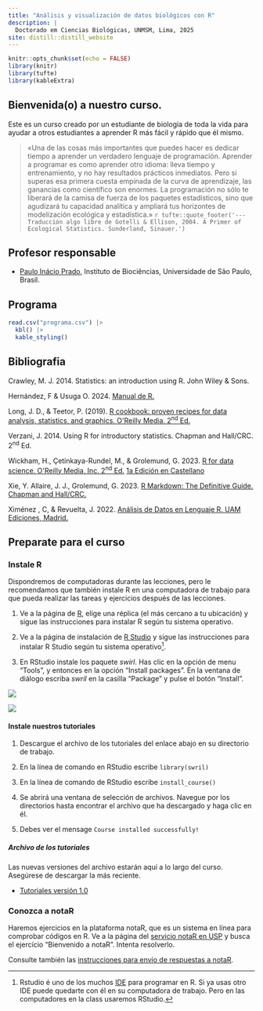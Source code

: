 ```yaml
---
title: "Análisis y visualización de datos biológicos con R"
description: |
  Doctorado em Ciencias Biológicas, UNMSM, Lima, 2025
site: distill::distill_website
---
```


```r
knitr::opts_chunk$set(echo = FALSE)
library(knitr)
library(tufte)
library(kableExtra)
```
## Bienvenida(o) a nuestro curso. 

Este es un curso creado por un estudiante de biología de toda la vida para ayudar a otros estudiantes a aprender R más fácil y rápido que él mismo. 

> «Una de las cosas más importantes que puedes hacer es dedicar tiempo a aprender un verdadero lenguaje de programación. Aprender a programar es como aprender otro idioma: lleva tiempo y entrenamiento, y no hay resultados prácticos inmediatos. Pero si superas esa primera cuesta empinada de la curva de aprendizaje, las ganancias como científico son enormes. La programación no sólo te liberará de la camisa de fuerza de los paquetes estadísticos, sino que agudizará tu capacidad analítica y ampliará tus horizontes de modelización ecológica y estadística.»
>  `r tufte::quote_footer('--- Traducción algo libre de Gotelli & Ellison, 2004. A Primer of Ecological Statistics. Sunderland, Sinauer.')`

## Profesor responsable

* [Paulo Inácio Prado](http://ecologia.ib.usp.br/let/doku.php?id=engl:prado:start), Instituto de Biociências, Universidade de São Paulo, Brasil.

## Programa

```r
read.csv("programa.csv") |>
  kbl() |>
  kable_styling()
```

## Bibliografia

Crawley, M. J. 2014. Statistics: an introduction using R. John Wiley &
Sons.

Hernández, F & Usuga O. 2024. [Manual de R.](https://fhernanb.github.io/Manual-de-R/)

Long, J. D., & Teetor, P. (2019). [R cookbook: proven recipes for data
analysis, statistics, and graphics. O\'Reilly Media. 2^nd^ Ed.](https://rc2e.com/)

Verzani, J. 2014. Using R for introductory statistics. Chapman and
Hall/CRC. 2^nd^ Ed.

Wickham, H., Çetinkaya-Rundel, M., & Grolemund, G. 2023. [R for data
science. O\'Reilly Media, Inc. 2^nd^ Ed.](https://r4ds.hadley.nz/) 
[1a Edición en Castellano](https://es.r4ds.hadley.nz/) 

Xie, Y. Allaire, J. J., Grolemund, G. 2023. [R Markdown: The Definitive
Guide. Chapman and Hall/CRC.](https://bookdown.org/yihui/rmarkdown/)

Ximénez , C, & Revuelta, J. 2022. [Análisis de Datos en Lenguaje R. UAM
Ediciones, Madrid.](https://libros.uam.es/uam/catalog/view/1163/2054/2338)


## Preparate para el curso

### Instale R

Dispondremos de computadoras durante las lecciones, pero le
recomendamos que también instale R en una computadora de trabajo para
que pueda realizar las tareas y ejercicios después de las lecciones.

1. Ve a la página de [R](https://www.r-project.org/), elige una réplica
(el más cercano a tu ubicación) y sigue las instrucciones para instalar R
según tu sistema operativo.

2. Ve a la página de instalación de [R Studio](https://www.rstudio.com/products/rstudio/download/) y sigue las instrucciones para instalar R Studio según tu sistema operativo[^1].

3. En RStudio instale los paquete *swirl*. Has clic en la opción de menu "Tools", y entonces en la opción "Install packages". En la ventana de diálogo escriba *swril* en la casilla "Package" y pulse el botón "Install".

![](01_introduccion/figs/instal_package_rstudio.png)

![](01_introduccion/figs/instal_package_dialog.png)

#### Instale nuestros tutoriales

1. Descargue el archivo de los tutoriales del enlace abajo en su directorio de trabajo.

2. En la línea de comando en RStudio escribe `library(swril)`

3. En la línea de comando de RStudio escribe `install_course()`

4. Se abrirá una ventana de selección de archivos. Navegue por los directorios hasta encontrar el archivo que ha descargado y haga clic en él.

5. Debes ver el mensage `Course installed successfully!`

##### Archivo de los tutoriales

Las nuevas versiones del archivo estarán aquí a lo largo del curso. Asegúrese de descargar la más reciente.

* [Tutoriales versión 1.0](Tutoriales/Curso_R_UNMSM_v1.swc)

### Conozca a notaR

Haremos ejercicios en la plataforma notaR, que es un sistema en línea
para comprobar códigos en R. Ve a la página del [servicio notaR en
USP](http://notar.ib.usp.br) y busca el ejercício "Bienvenido a
notaR". Intenta resolverlo. 

Consulte también las [instrucciones para envío de respuestas a notaR](01_introduccion/envio_respuestas_notar.html).


[^1]: Rstudio é uno de los muchos [IDE](https://es.wikipedia.org/wiki/Entorno_de_desarrollo_integrado) para programar en R. Si ya usas otro IDE puede quedarte con él en su computadora de trabajo. Pero en las computadores en la class usaremos RStudio.
